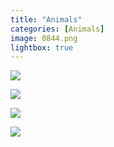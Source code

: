 ```yaml
---
title: "Animals"
categories: [Animals]
image: 0844.png
lightbox: true
---
```


![](images/IMG_0844.png){group="Animals"}

::: {layout="[1,1]"}
![](images/IMG_3099.png){group="Animals"}

![](images/IMG_3205.png){group="Animals"}
:::

![](images/IMG_3820.png){group="Animals"}
